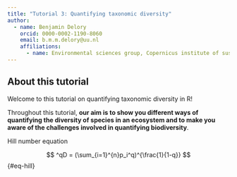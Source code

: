 ```yaml
---
title: "Tutorial 3: Quantifying taxonomic diversity"
author:
  - name: Benjamin Delory
    orcid: 0000-0002-1190-8060
    email: b.m.m.delory@uu.nl
    affiliations:
      - name: Environmental sciences group, Copernicus institute of sustainable development, Utrecht University
---
```


## About this tutorial

Welcome to this tutorial on quantifying taxonomic diversity in R!

Throughout this tutorial, **our aim is to show you different ways of quantifying the diversity of species in an ecosystem and to make you aware of the challenges involved in quantifying biodiversity**.

Hill number equation

$$
^qD = (\sum_{i=1}^{n}p_i^q)^{\frac{1}{1-q}} 
$$ {#eq-hill}
